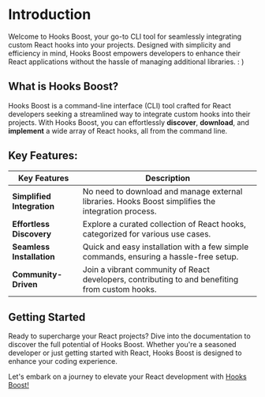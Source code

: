 # Introduction

Welcome to Hooks Boost, your go-to CLI tool for seamlessly integrating custom React hooks into your projects. Designed with simplicity and efficiency in mind, Hooks Boost empowers developers to enhance their React applications without the hassle of managing additional libraries. : )

## What is Hooks Boost?

Hooks Boost is a command-line interface (CLI) tool crafted for React developers seeking a streamlined way to integrate custom hooks into their projects. With Hooks Boost, you can effortlessly **discover**, **download**, and **implement** a wide array of React hooks, all from the command line.

## Key Features:

| Key Features               | Description                                                                                        |
| -------------------------- | -------------------------------------------------------------------------------------------------- |
| **Simplified Integration** | No need to download and manage external libraries. Hooks Boost simplifies the integration process. |
| **Effortless Discovery**   | Explore a curated collection of React hooks, categorized for various use cases.                    |
| **Seamless Installation**  | Quick and easy installation with a few simple commands, ensuring a hassle-free setup.              |
| **Community-Driven**       | Join a vibrant community of React developers, contributing to and benefiting from custom hooks.    |

## Getting Started

Ready to supercharge your React projects? Dive into the documentation to discover the full potential of Hooks Boost. Whether you're a seasoned developer or just getting started with React, Hooks Boost is designed to enhance your coding experience.

Let's embark on a journey to elevate your React development with [Hooks Boost!](/get_started)
